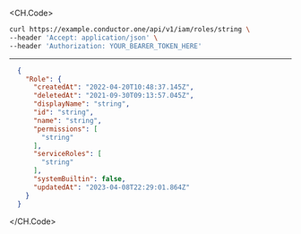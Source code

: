 
<CH.Code>
```bash Example Request
curl https://example.conductor.one/api/v1/iam/roles/string \
--header 'Accept: application/json' \
--header 'Authorization: YOUR_BEARER_TOKEN_HERE'
```
---

```json Example Response
  {
    "Role": {
      "createdAt": "2022-04-20T10:48:37.145Z",
      "deletedAt": "2021-09-30T09:13:57.045Z",
      "displayName": "string",
      "id": "string",
      "name": "string",
      "permissions": [
        "string"
      ],
      "serviceRoles": [
        "string"
      ],
      "systemBuiltin": false,
      "updatedAt": "2023-04-08T22:29:01.864Z"
    }
  }
```
</CH.Code>

